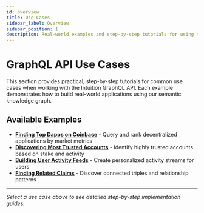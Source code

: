 ```yaml
---
id: overview
title: Use Cases
sidebar_label: Overview
sidebar_position: 1
description: Real-world examples and step-by-step tutorials for using the Intuition GraphQL API
---
```


# GraphQL API Use Cases

This section provides practical, step-by-step tutorials for common use cases when working with the Intuition GraphQL API. Each example demonstrates how to build real-world applications using our semantic knowledge graph.

## Available Examples

- **[Finding Top Dapps on Coinbase](./finding-top-dapps-on-coinbase)** - Query and rank decentralized applications by market metrics
- **[Discovering Most Trusted Accounts](./discovering-most-trusted-accounts)** - Identify highly trusted accounts based on stake and activity
- **[Building User Activity Feeds](./building-user-activity-feeds)** - Create personalized activity streams for users
- **[Finding Related Claims](./finding-related-claims)** - Discover connected triples and relationship patterns

---

*Select a use case above to see detailed step-by-step implementation guides.*

